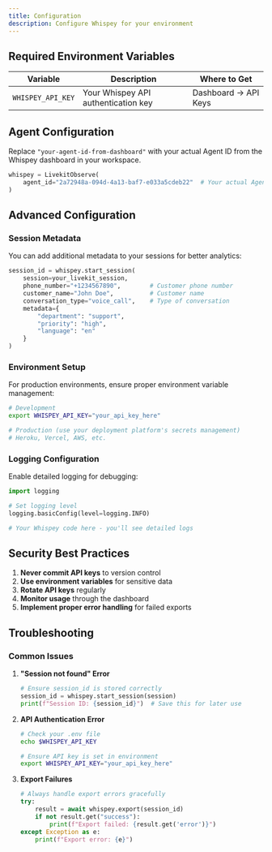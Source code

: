```yaml
---
title: Configuration
description: Configure Whispey for your environment
---
```


## Required Environment Variables

| Variable | Description | Where to Get |
|----------|-------------|--------------|
| `WHISPEY_API_KEY` | Your Whispey API authentication key | Dashboard → API Keys |

## Agent Configuration

Replace `"your-agent-id-from-dashboard"` with your actual Agent ID from the Whispey dashboard in your workspace.

```python
whispey = LivekitObserve(
    agent_id="2a72948a-094d-4a13-baf7-e033a5cdeb22"  # Your actual Agent ID
)
```

## Advanced Configuration

### Session Metadata

You can add additional metadata to your sessions for better analytics:

```python
session_id = whispey.start_session(
    session=your_livekit_session,
    phone_number="+1234567890",        # Customer phone number
    customer_name="John Doe",          # Customer name
    conversation_type="voice_call",    # Type of conversation
    metadata={
        "department": "support",
        "priority": "high",
        "language": "en"
    }
)
```

### Environment Setup

For production environments, ensure proper environment variable management:

```bash
# Development
export WHISPEY_API_KEY="your_api_key_here"

# Production (use your deployment platform's secrets management)
# Heroku, Vercel, AWS, etc.
```

### Logging Configuration

Enable detailed logging for debugging:

```python
import logging

# Set logging level
logging.basicConfig(level=logging.INFO)

# Your Whispey code here - you'll see detailed logs
```

## Security Best Practices

1. **Never commit API keys** to version control
2. **Use environment variables** for sensitive data
3. **Rotate API keys** regularly
4. **Monitor usage** through the dashboard
5. **Implement proper error handling** for failed exports

## Troubleshooting

### Common Issues

1. **"Session not found" Error**
   ```python
   # Ensure session_id is stored correctly
   session_id = whispey.start_session(session)
   print(f"Session ID: {session_id}")  # Save this for later use
   ```

2. **API Authentication Error**
   ```bash
   # Check your .env file
   echo $WHISPEY_API_KEY
   
   # Ensure API key is set in environment
   export WHISPEY_API_KEY="your_api_key_here"
   ```

3. **Export Failures**
   ```python
   # Always handle export errors gracefully
   try:
       result = await whispey.export(session_id)
       if not result.get("success"):
           print(f"Export failed: {result.get('error')}")
   except Exception as e:
       print(f"Export error: {e}")
   ```
